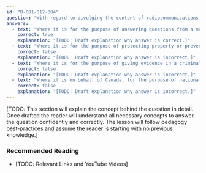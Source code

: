 ```yaml
---
id: "B-001-012-004"
question: "With regard to divulging the content of radiocommunications other than broadcasting, which of the following is an offence?"
answers:
  - text: "Where it is for the purpose of answering questions from a media organization"
    correct: true
    explanation: "[TODO: Draft explanation why answer is correct.]"
  - text: "Where it is for the purpose of protecting property or preventing harm"
    correct: false
    explanation: "[TODO: Draft explanation why answer is incorrect.]"
  - text: "Where it is for the purpose of giving evidence in a criminal or civil court"
    correct: false
    explanation: "[TODO: Draft explanation why answer is incorrect.]"
  - text: "Where it is on behalf of Canada, for the purpose of national defence or security"
    correct: false
    explanation: "[TODO: Draft explanation why answer is incorrect.]"
---
```


[TODO: This section will explain the concept behind the question in detail. Once drafted the reader will understand all necessary concepts to answer the question confidently and correctly. The lesson will follow pedagogy best-practices and assume the reader is starting with no previous knowledge.]

### Recommended Reading

- [TODO: Relevant Links and YouTube Videos]
